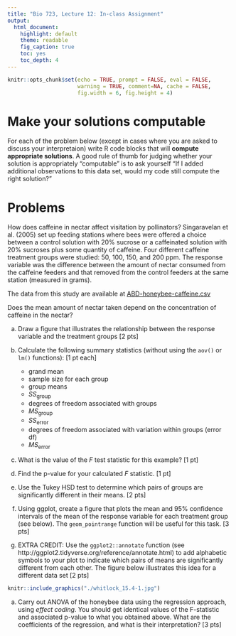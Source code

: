 ```yaml
---
title: "Bio 723, Lecture 12: In-class Assignment"
output:
  html_document:
    highlight: default
    theme: readable
    fig_caption: true
    toc: yes
    toc_depth: 4
---
```


```r
knitr::opts_chunk$set(echo = TRUE, prompt = FALSE, eval = FALSE, 
                      warning = TRUE, comment=NA, cache = FALSE,
                      fig.width = 6, fig.height = 4)
```

# Make your solutions computable

For each of the problem below (except in cases where you are asked to discuss your interpretaion) write R code blocks that will **compute appropriate solutions**. A good rule of thumb for judging whether your solution is appropriately "computable" is to ask yourself "If I added additional observations to this data set, would my code still compute the right solution?"



# Problems


How does caffeine in nectar affect visitation by pollinators? Singaravelan et al. (2005) set up feeding stations where bees were offered a choice between a control solution with 20% sucrose or a caffeinated solution with 20% sucroses plus some quantity of caffeine.  Four different caffeine treatment groups were studied: 50, 100, 150, and 200 ppm.  The response variable was the difference between the amount of nectar consumed from the caffeine feeders and that removed from the control feeders at the same station (measured in grams). 

The data from this study are available at [ABD-honeybee-caffeine.csv](https://github.com/bio304-class/bio304-fall2017/raw/master/datasets/ABD-honeybee-caffeine.csv)

Does the mean amount of nectar taken depend on the concentration of caffeine in the nectar? 


a. Draw a figure that illustrates  the relationship between the response variable and the treatment groups [2 pts]

a. Calculate the following summary statistics (without using the `aov()` or `lm()` functions): [1 pt each]
    - grand mean
    - sample size for each group
    - group means
    - $SS_\text{group}$
    - degrees of freedom associated with groups
    - $MS_\text{group}$
    - $SS_\text{error}$
    - degrees of freedom associated with variation within groups (error df)
    - $MS_\text{error}$    
    
a. What is the value of the $F$ test statistic for this example? [1 pt]

a. Find the p-value for your calculated $F$ statistic. [1 pt]

a.  Use the Tukey HSD test to determine which pairs of groups are significantly different in their means. [2 pts]

a. Using ggplot, create a figure that plots the mean and 95% confidence intervals of the mean of the response variable for each treatment group (see below). The `geom_pointrange` function will be useful for this task. [3 pts] 

a. EXTRA CREDIT: Use the `ggplot2::annotate` function (see http://ggplot2.tidyverse.org/reference/annotate.html) to add alphabetic symbols to your plot to indicate  which pairs of means are significantly different from each other. The figure below illustrates this idea for a different data set [2 pts]

```r
knitr::include_graphics("./whitlock_15.4-1.jpg")
```

a. Carry out ANOVA of the honeybee data using the regression approach, using *effect coding*. You should get identical values of the F-statistic and associated p-value to what you obtained above.  What are the coefficients of the regression, and what is their interpretation? [3 pts]



